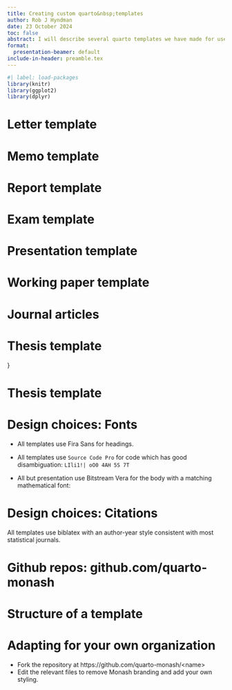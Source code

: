 ```yaml
---
title: Creating custom quarto&nbsp;templates
author: Rob J Hyndman
date: 23 October 2024
toc: false
abstract: I will describe several quarto templates we have made for use at Monash University to create presentations, working papers, theses, exams, slides, reports, memos, and letters. These help make our outputs look professional and consistent. They are relatively easy to make if you know a little LaTeX (for pdf output) or CSS (for html output). More advanced customization is possible with the help of Lua. I will show how you can easily adapt our quarto templates to other organizations, and how to make your own templates from scratch.
format:
  presentation-beamer: default
include-in-header: preamble.tex
---
```


```r
#| label: load-packages
library(knitr)
library(ggplot2)
library(dplyr)
```

# Letter template {.fragile}

\showtemplate{letter.pdf}
\only<2>{\begin{textblock}{9}(6.5,1)
\showyaml{letter.yml}
\end{textblock}}

# Memo template

\showtemplate{memo.pdf}
\only<2>{\begin{textblock}{9}(6.5,1)
\showyaml{memo.yml}
\end{textblock}}

# Report template

\only<1-2>{\showtemplate{report.pdf}}
\only<3>{\showtemplate{report.pdf}[2]}
\only<2-3>{\begin{textblock}{9}(6.5,1)
\showyaml{report.yml}
\end{textblock}}

# Exam template

\only<1-2>{\showtemplate{exam.pdf}}
\only<3>{\showtemplate{exam.pdf}[2]}
\only<4>{\showtemplate{exam.pdf}[3]}
\only<2-4>{\begin{textblock}{9}(6.5,1)
\showyaml{exam.yml}
\end{textblock}}

# Presentation template

\only<2-3>{\showtemplate{pdfpresentation.pdf}}
\only<1>{\showtemplate{htmltemplate.png}}
\only<3>{\begin{textblock}{8.5}(7,.1)
\showyaml{presentation.yml}
\end{textblock}}

# Working paper template

\only<1-2>{\showtemplate{workingpaper.pdf}}
\only<3-4>{\showtemplate{workingpaper.pdf}[2]}
\only<5-6>{\showtemplate{workingpaper.pdf}[3]}

\only<2-3>{\begin{textblock}{9}(6.5,1)
\showyaml{workingpaper.yml}
\end{textblock}}
\only<4-6>{\begin{textblock}{9}(6.5,1)
\showyaml{workingpaper2.yml}
\end{textblock}}

\only<6>{\begin{textblock}{5.7}(10,6.5)
\begin{alertblock}{}\fontsize{10}{10}\sf
Change \texttt{format: wp-pdf} to
\begin{itemize}\tightlist
\item  \texttt{arxiv-pdf} for arXiv
\item a quarto journal format when submitting.
\end{itemize}
\end{alertblock}
\end{textblock}}

# Journal articles

\only<1>{\showtemplate{workingpaper.pdf}[3]}
\only<1>{\begin{textblock}{9}(6.5,1)
\showyaml{workingpaper3.yml}
\end{textblock}}
\only<2-3>{\showtemplate{ijf.pdf}}
\only<2-3>{\begin{textblock}{9}(6.5,1)
\showyaml{ijf.yml}
\end{textblock}}
\only<3>{\begin{textblock}{9}(6.5,7.2)
\begin{alertblock}{}\fontsize{12}{12}\sf
Currently, quarto does not allow two pdf output files.
\end{alertblock}
\end{textblock}}

# Thesis template

\only<1-2>{\showtemplate{thesis.pdf}}
\only<3>{\showtemplate{thesis.pdf}[2]}
\only<4>{\showtemplate{thesis.pdf}[3]}
\only<5>{\showtemplate{thesis.pdf}[4]}
\only<6>{\showtemplate{thesis.pdf}[5]}
\only<7>{\showtemplate{thesis.pdf}[6]}
\only<8>{\showtemplate{thesis.pdf}[7]}
\only<9>{\showtemplate{thesis.pdf}[8]}
\only<10>{\showtemplate{thesis.pdf}[9]}
\only<11>{\showtemplate{thesis.pdf}[10]}
\only<12>{\showtemplate{thesis.pdf}[11]}
\only<13>{\showtemplate{thesis.pdf}[12]}
\only<14>{\showtemplate{thesis.pdf}[13]}
\only<15>{\showtemplate{thesis.pdf}[14]}
\only<16>{\showtemplate{thesis.pdf}[15]}

\begin{textblock}{9}(6.5,1)
\only<2-16>{\showyaml{thesis.yml}}
\end{textblock}}

# Thesis template

\centerline{\includegraphics[height=9cm,width=8cm]{thesis_html}}

# Design choices: Fonts

  * All templates use Fira Sans for headings.

  * All templates use `Source Code Pro` for code which has good disambiguation: `LIli1!| oO0 4AH 5S 7T`

  * All but presentation use Bitstream Vera for the body with a matching mathematical font:

\begin{block}{}
\centerline{\includegraphics[height=2.9cm,width=14cm]{sample_bera.pdf}}
\end{block}

# Design choices: Citations

All templates use biblatex with an author-year style consistent with most statistical journals.

\begin{block}{}
\centerline{\includegraphics[page=15, trim = 0 410 0 235, clip=true, width=16.3cm, height=40cm]{thesis.pdf}}
\end{block}


# Github repos: github.com/quarto-monash {.fragile}

\hspace*{-1cm}{\includegraphics[width=20cm,height=8cm]{github_repo}}

\only<2-3>{\begin{textblock}{6.9}(8.75,1.4)
\begin{block}{From a terminal}\fontsize{9.5}{10}\ttfamily
quarto use template quarto-monash/\rlap{$<$name$>$}
\begin{itemize}\tightlist
\item letter
\item memo
\item presentation
\item report
\item thesis
\item workingpaper
\item exam
\end{itemize}
\end{block}
\end{textblock}}

\only<3>{\begin{textblock}{6.9}(8.75,7)
\begin{block}{From the R console}\fontsize{9.5}{10}\ttfamily
monash::quarto\_template\_install(\inch$<$name$>$\inch)
\end{block}
\end{textblock}
}

# Structure of a template {.fragile}

\begin{textblock}{6}(0.2,1.3)\fontsize{10}{11}\ttfamily
\begin{Verbatim}
├── _extensions
│   │   └── quarto-monash
│   │       └── letter
│   │           ├── _extension.yml
│   │           ├── after-body.tex
│   │           ├── before-body.tex
│   │           ├── before-title.tex
│   │           ├── AACSB.png
│   │           ├── AMBA.png
│   │           ├── EQUIS.png
│   │           ├── MBSportrait.jpg
│   │           ├── monash2.png
│   │           └── sigfile.png
└── template.qmd
\end{Verbatim}
\end{textblock}

\only<2>{\begin{textblock}{7.3}(8,1.1)
\begin{block}{}\fontsize{13}{13}\sf
\begin{itemize}\tightlist
\item \texttt{template.qmd}: template for user to edit.
\item \texttt{extension.yml}: default yaml
\item \texttt{*.tex}: pandoc partials
\item Everything else: graphical files needed for the template
\end{itemize}
\end{block}
\end{textblock}}

\only<3>{\showfile{template.qmd}}
\only<4>{\showfile{extension.yml}}
\only<5>{\showfile{before-body.tex}}
\only<6>{\showfile{after-body.tex}}
\only<7>{\showfile{before-title.tex}}



# Adapting for your own organization

* Fork the repository at https://github.com/quarto-monash/$<$name$>$
* Edit the relevant files to remove Monash branding and add your own styling.
